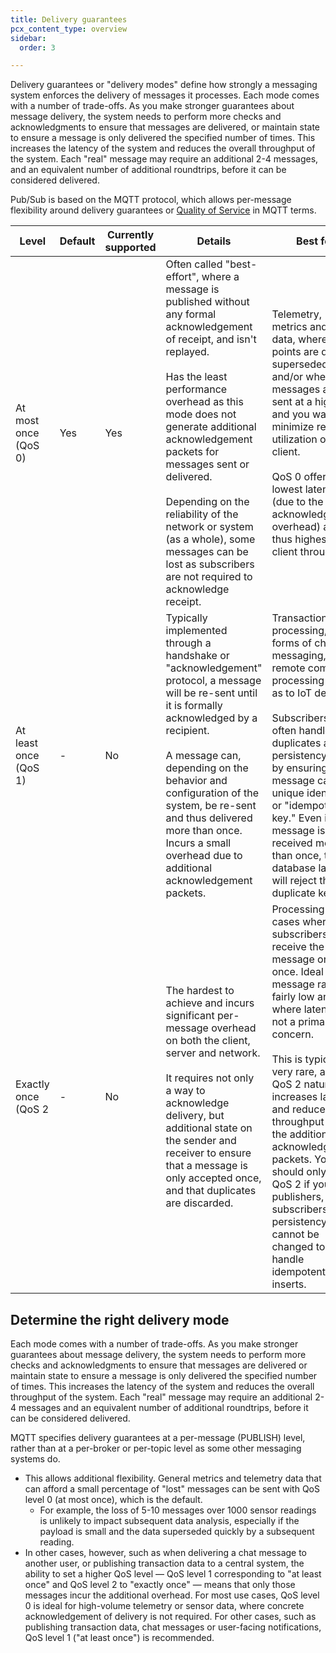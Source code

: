 ```yaml
---
title: Delivery guarantees
pcx_content_type: overview
sidebar:
  order: 3

---
```


Delivery guarantees or "delivery modes" define how strongly a messaging system enforces the delivery of messages it processes. Each mode comes with a number of trade-offs. As you make stronger guarantees about message delivery, the system needs to perform more checks and acknowledgments to ensure that messages are delivered, or maintain state to ensure a message is only delivered the specified number of times. This increases the latency of the system and reduces the overall throughput of the system. Each "real" message may require an additional 2-4 messages, and an equivalent number of additional roundtrips, before it can be considered delivered.

Pub/Sub is based on the MQTT protocol, which allows per-message flexibility around delivery guarantees or [Quality of Service](https://docs.oasis-open.org/mqtt/mqtt/v5.0/os/mqtt-v5.0-os.html#_Toc3901234) in MQTT terms.

| Level                 | Default | Currently supported | Details                                                                                                                                                                                                                                                                                                                                                                                                                                      | Best for                                                                                                                                                                                                                                                                                                                                                                                                                                          |
| --------------------- | ------- | ------------------- | -------------------------------------------------------------------------------------------------------------------------------------------------------------------------------------------------------------------------------------------------------------------------------------------------------------------------------------------------------------------------------------------------------------------------------------------- | ------------------------------------------------------------------------------------------------------------------------------------------------------------------------------------------------------------------------------------------------------------------------------------------------------------------------------------------------------------------------------------------------------------------------------------------------- |
| At most once (QoS 0)  | Yes     | Yes                 | Often called "best-effort", where a message is published without any formal acknowledgement of receipt, and isn't replayed. <br/><br/> Has the least performance overhead as this mode does not generate additional acknowledgement packets for messages sent or delivered. <br/><br/> Depending on the reliability of the network or system (as a whole), some messages can be lost as subscribers are not required to acknowledge receipt. | Telemetry, metrics and event data, where data points are quickly superseded and/or where messages are sent at a high rate and you want to minimize resource utilization on the client. <br/><br/> QoS 0 offers the lowest latency (due to the lack of acknowledgement overhead) and thus highest per-client throughput.                                                                                                                           |
| At least once (QoS 1) | -       | No                  | Typically implemented through a handshake or "acknowledgement" protocol, a message will be re-sent until it is formally acknowledged by a recipient. <br/><br/> A message can, depending on the behavior and configuration of the system, be re-sent and thus delivered more than once. Incurs a small overhead due to additional acknowledgement packets. <br/>                                                                             | Transaction processing, most forms of chat messaging, and remote command processing such as to IoT devices). <br/><br/> Subscribers can often handle duplicates at the persistency layer by ensuring each message carries a unique identifier or "idempotency key." Even if the message is received more than once, the database layer will reject the duplicate key.                                                                             |
| Exactly once (QoS 2   | -       | No                  | The hardest to achieve and incurs significant per-message overhead on both the client, server and network. <br/><br/> It requires not only a way to acknowledge delivery, but additional state on the sender and receiver to ensure that a message is only accepted once, and that duplicates are discarded.                                                                                                                                 | Processing use-cases where subscribers must receive the message only once. Ideal when message rates are fairly low and where latency is not a primary concern. <br/><br/>This is typically very rare, and QoS 2 naturally increases latency and reduces throughput due to the additional acknowledgement packets. You should only use QoS 2 if your publishers, subscribers, or persistency layer cannot be changed to handle idempotent inserts. |

## Determine the right delivery mode

Each mode comes with a number of trade-offs. As you make stronger guarantees about message delivery, the system needs to perform more checks and acknowledgments to ensure that messages are delivered or maintain state to ensure a message is only delivered the specified number of times. This increases the latency of the system and reduces the overall throughput of the system. Each "real" message may require an additional 2-4 messages and an equivalent number of additional roundtrips, before it can be considered delivered.

MQTT specifies delivery guarantees at a per-message (PUBLISH) level, rather than at a per-broker or per-topic level as some other messaging systems do.

* This allows additional flexibility. General metrics and telemetry data that can afford a small percentage of "lost" messages can be sent with QoS level 0 (at most once), which is the default.
  * For example, the loss of 5-10 messages over 1000 sensor readings is unlikely to impact subsequent data analysis, especially if the payload is small and the data superseded quickly by a subsequent reading.
* In other cases, however, such as when delivering a chat message to another user, or publishing transaction data to a central system, the ability to set a higher QoS level — QoS level 1 corresponding to "at least once" and QoS level 2 to "exactly once" — means that only those messages incur the additional overhead.
  For most use cases, QoS level 0 is ideal for high-volume telemetry or sensor data, where concrete acknowledgement of delivery is not required. For other cases, such as publishing transaction data, chat messages or user-facing notifications, QoS level 1 ("at least once") is recommended.

